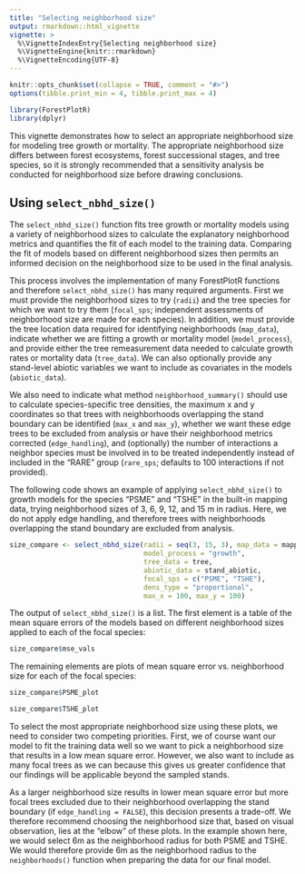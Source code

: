 ```yaml
---
title: "Selecting neighborhood size"
output: rmarkdown::html_vignette
vignette: >
  %\VignetteIndexEntry{Selecting neighborhood size}
  %\VignetteEngine{knitr::rmarkdown}
  %\VignetteEncoding{UTF-8}
---
```


```r
knitr::opts_chunk$set(collapse = TRUE, comment = "#>")
options(tibble.print_min = 4, tibble.print_max = 4)
```

```r
library(ForestPlotR)
library(dplyr)
```

This vignette demonstrates how to select an appropriate neighborhood size for
modeling tree growth or mortality. The appropriate neighborhood size differs
between forest ecosystems, forest successional stages, and tree species, so it
is strongly recommended that a sensitivity analysis be conducted for
neighborhood size before drawing conclusions.

## Using `select_nbhd_size()`

The `select_nbhd_size()` function fits tree growth or mortality models using a
variety of neighborhood sizes to calculate the explanatory neighborhood metrics
and quantifies the fit of each model to the training data. Comparing the fit of 
models based on different neighborhood sizes then permits an informed decision
on the neighborhood size to be used in the final analysis.

This process involves the implementation of many ForestPlotR functions and 
therefore `select_nbhd_size()` has many required arguments. First we must 
provide the neighborhood sizes to try (`radii`) and the tree species for which
we want to try them (`focal_sps`; independent assessments of neighborhood size
are made for each species). In addition, we must provide the tree location data
required for identifying neighborhoods (`map_data`), indicate whether we are
fitting a growth or mortality model (`model_process`), and provide either the
tree remeasurement data needed to calculate growth rates or mortality data
(`tree_data`). We can also optionally provide any stand-level abiotic variables
we want to include as covariates in the models (`abiotic_data`).

We also need to indicate what method `neighborhood_summary()` should use to
calculate species-specific tree densities, the maximum x and y coordinates so
that trees with neighborhoods overlapping the stand boundary can be identified
(`max_x` and `max_y`), whether we want these edge trees to be excluded from 
analysis or have their neighborhood metrics corrected (`edge_handling`), and
(optionally) the number of interactions a neighbor species must be involved in
to be treated independently instead of included in the "RARE" group (`rare_sps`;
defaults to 100 interactions if not provided).

The following code shows an example of applying `select_nbhd_size()` to growth
models for the species "PSME" and "TSHE" in the built-in mapping data, trying
neighborhood sizes of 3, 6, 9, 12, and 15 m in radius. Here, we do not apply
edge handling, and therefore trees with neighborhoods overlapping the stand
boundary are excluded from analysis.

```r
size_compare <- select_nbhd_size(radii = seq(3, 15, 3), map_data = mapping,
                                 model_process = "growth",
                                 tree_data = tree,
                                 abiotic_data = stand_abiotic,
                                 focal_sps = c("PSME", "TSHE"),
                                 dens_type = "proportional",
                                 max_x = 100, max_y = 100)
```

The output of `select_nbhd_size()` is a list. The first element is a table of
the mean square errors of the models based on different neighborhood sizes
applied to each of the focal species:

```r
size_compare$mse_vals
```

The remaining elements are plots of mean square error vs. neighborhood size
for each of the focal species:

```r
size_compare$PSME_plot
```

```r
size_compare$TSHE_plot
```

To select the most appropriate neighborhood size using these plots, we need to
consider two competing priorities. First, we of course want our model to fit
the training data well so we want to pick a neighborhood size that results in
a low mean square error. However, we also want to include as many focal
trees as we can because this gives us greater confidence that our findings will
be applicable beyond the sampled stands.

As a larger neighborhood size results in lower mean square error but more focal
trees excluded due to their neighborhood overlapping the stand boundary (if
`edge_handling = FALSE`), this decision presents a trade-off. We therefore
recommend choosing the neighborhood size that, based on visual observation, lies
at the “elbow” of these plots. In the example shown here, we would select 6m as
the neighborhood radius for both PSME and TSHE. We would therefore provide 6m as
the neighborhood radius to the `neighborhoods()` function when preparing the
data for our final model.
